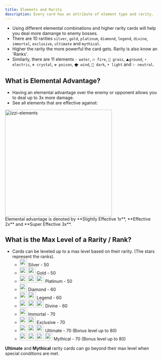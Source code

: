 ```yaml
---
title: Elements and Rarity
description: Every card has an attribute of element type and rarity.
---
```

- Using different elemental combinations and higher rarity cards will help you deal more damange to enemy bosses.
- There are 10 rarities `silver`, `gold`, `platinum`, `diamond`, `legend`, `divine`, `immortal`, `exclusive`, `ultimate` and `mythical`.
- Higher the rarity the more powerful the card gets.
<Note>Rarity is also know an 'Ranks'.</Note>
- Similarly, there are 11 elements `💧 water`, `🔥 fire`, `🍃 grass`, `⛰️ground`, `⚡ electric`, `❄ crystal`, `☢️ poison`,
`🌪 wind`, `🌙 dark`, `☀ light` and `✨ neutral`.

## What is Elemental Advantage?
- Having an elemental advantage over the enemy or opponent allows you to deal up to 3x more damage.
- See all elements that are effective against:
<div class="justify-center flex"><img src="../images/elements.png" alt="izzi-elements" width="350" /></div>
<Note>Elemental advantage is denoted by **Slightly Effective 1x**, **Effective 2x** and **Super Effective 3x**.</Note>

## What is the Max Level of a Rarity / Rank?
- Cards can be leveled up to a max level based on their rarity. (The stars represent the ranks).
    - <div class="flex gap-1"> <img src="../images/bronze-star.png" width="24" class="m-0" /> Silver - 50</div>
    - <div class="flex gap-1"> <img src="../images/bronze-star.png" width="24" class="m-0" /> <img src="../images/bronze-star.png" width="24" class="m-0" /> Gold - 50</div>
    - <div class="flex gap-1"> <img src="../images/bronze-star.png" width="24" class="m-0" /> <img src="../images/bronze-star.png" width="24" class="m-0" /> <img src="../images/bronze-star.png" width="24" class="m-0" /> Platinum - 50</div>
    - <div class="flex gap-1"> <img src="../images/silver-star.png" width="24" class="m-0" /> Diamond - 60</div>
    - <div class="flex gap-1"> <img src="../images/silver-star.png" width="24" class="m-0" /> <img src="../images/silver-star.png" width="24" class="m-0" /> Legend - 60</div>
    - <div class="flex gap-1"> <img src="../images/silver-star.png" width="24" class="m-0" /> <img src="../images/silver-star.png" width="24" class="m-0" /> <img src="../images/silver-star.png" width="24" class="m-0" /> Divine - 60</div>
    - <div class="flex gap-1"> <img src="../images/star.png" width="24" class="m-0" /> Immortal - 70</div>
    - <div class="flex gap-1"> <img src="../images/star.png" width="24" class="m-0" /> <img src="../images/star.png" width="24" class="m-0" /> Exclusive - 70</div>
    - <div class="flex gap-1"> <img src="../images/star.png" width="24" class="m-0" /> <img src="../images/star.png" width="24" class="m-0" /> <img src="../images/star.png" width="24" class="m-0" /> Ultimate - 70 (Bonus level up to 80)</div>
    - <div class="flex gap-1"> <img src="../images/star.png" width="24" class="m-0" /> <img src="../images/star.png" width="24" class="m-0" /> <img src="../images/star.png" width="24" class="m-0" /> <img src="../images/star.png" width="24" class="m-0" /> Mythical - 70 (Bonus level up to 80)</div>

<Note>**Ultimate** and **Mythical** rarity cards can go beyond their max level when special conditions are met.</Note>